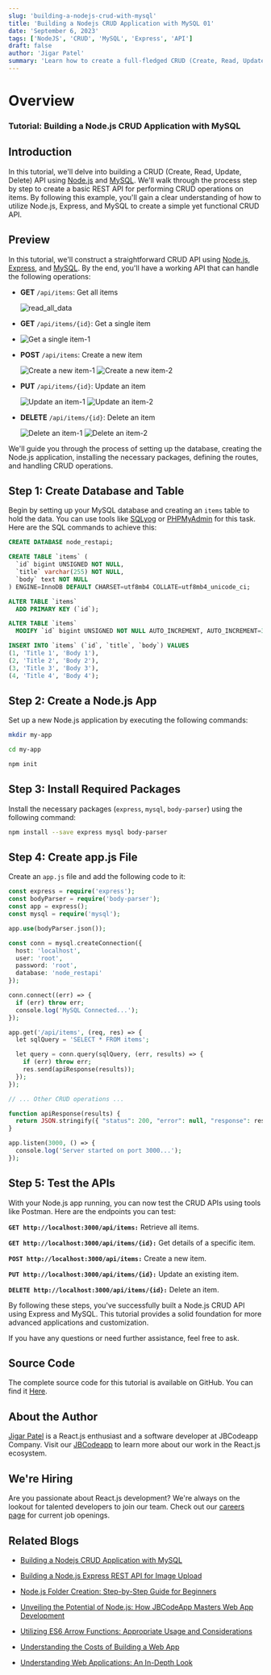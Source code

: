 ```yaml
---
slug: 'building-a-nodejs-crud-with-mysql'
title: 'Building a Nodejs CRUD Application with MySQL 01'
date: 'September 6, 2023'
tags: ['NodeJS', 'CRUD', 'MySQL', 'Express', 'API']
draft: false
author: 'Jigar Patel'
summary: 'Learn how to create a full-fledged CRUD (Create, Read, Update, Delete) API using Node.js and MySQL with this step-by-step tutorial.'
---
```


# Overview

<TOCInline
  toc={props.toc}
  exclude="Overview"
  toHeading={2}
  defaultimage="building-a-nodejs-crud-with-mysql"
/>

### Tutorial: Building a Node.js CRUD Application with MySQL

## Introduction

In this tutorial, we'll delve into building a CRUD (Create, Read, Update, Delete) API using [Node.js](https://nodejs.org/en) and [MySQL](https://www.mysql.com/). We'll walk through the process step by step to create a basic REST API for performing CRUD operations on items. By following this example, you'll gain a clear understanding of how to utilize Node.js, Express, and MySQL to create a simple yet functional CRUD API.

## Preview

In this tutorial, we'll construct a straightforward CRUD API using [Node.js](https://nodejs.org/en), [Express](https://expressjs.com/), and [MySQL](https://www.mysql.com/). By the end, you'll have a working API that can handle the following operations:

- **GET** `/api/items`: Get all items

  ![read_all_data](/static/blog/Building-a-Node.js-CRUD-Application-with-MySQL/read_all_data.png)

- **GET** `/api/items/{id}`: Get a single item
- ![Get a single item-1](/static/blog/Building-a-Node.js-CRUD-Application-with-MySQL/read_one_data.png)

- **POST** `/api/items`: Create a new item

  ![Create a new item-1](/static/blog/Building-a-Node.js-CRUD-Application-with-MySQL/item_created.png)
  ![Create a new item-2](/static/blog/Building-a-Node.js-CRUD-Application-with-MySQL/created_table.png)

- **PUT** `/api/items/{id}`: Update an item

  ![Update an item-1](/static/blog/Building-a-Node.js-CRUD-Application-with-MySQL/item_updated.png)
  ![Update an item-2](/static/blog/Building-a-Node.js-CRUD-Application-with-MySQL/updated_table.png)

- **DELETE** `/api/items/{id}`: Delete an item

  ![Delete an item-1](/static/blog/Building-a-Node.js-CRUD-Application-with-MySQL/item_deleted.png)
  ![Delete an item-2](/static/blog/Building-a-Node.js-CRUD-Application-with-MySQL/deleted_table.png)

We'll guide you through the process of setting up the database, creating the Node.js application, installing the necessary packages, defining the routes, and handling CRUD operations.

## Step 1: Create Database and Table

Begin by setting up your MySQL database and creating an `items` table to hold the data. You can use tools like [SQLyog](https://webyog.com/product/sqlyog/) or [PHPMyAdmin](https://www.phpmyadmin.net/) for this task. Here are the SQL commands to achieve this:

```sql
CREATE DATABASE node_restapi;

CREATE TABLE `items` (
  `id` bigint UNSIGNED NOT NULL,
  `title` varchar(255) NOT NULL,
  `body` text NOT NULL
) ENGINE=InnoDB DEFAULT CHARSET=utf8mb4 COLLATE=utf8mb4_unicode_ci;

ALTER TABLE `items`
  ADD PRIMARY KEY (`id`);

ALTER TABLE `items`
  MODIFY `id` bigint UNSIGNED NOT NULL AUTO_INCREMENT, AUTO_INCREMENT=3;

INSERT INTO `items` (`id`, `title`, `body`) VALUES
(1, 'Title 1', 'Body 1'),
(2, 'Title 2', 'Body 2'),
(3, 'Title 3', 'Body 3'),
(4, 'Title 4', 'Body 4');
```

## Step 2: Create a Node.js App

Set up a new Node.js application by executing the following commands:

```bash
mkdir my-app

cd my-app

npm init
```

## Step 3: Install Required Packages

Install the necessary packages (`express`, `mysql`, `body-parser`) using the following command:

```bash
npm install --save express mysql body-parser
```

## Step 4: Create app.js File

Create an `app.js` file and add the following code to it:

```php
const express = require('express');
const bodyParser = require('body-parser');
const app = express();
const mysql = require('mysql');

app.use(bodyParser.json());

const conn = mysql.createConnection({
  host: 'localhost',
  user: 'root',
  password: 'root',
  database: 'node_restapi'
});

conn.connect((err) => {
  if (err) throw err;
  console.log('MySQL Connected...');
});

app.get('/api/items', (req, res) => {
  let sqlQuery = 'SELECT * FROM items';

  let query = conn.query(sqlQuery, (err, results) => {
    if (err) throw err;
    res.send(apiResponse(results));
  });
});

// ... Other CRUD operations ...

function apiResponse(results) {
  return JSON.stringify({ "status": 200, "error": null, "response": results });
}

app.listen(3000, () => {
  console.log('Server started on port 3000...');
});
```

## Step 5: Test the APIs

With your Node.js app running, you can now test the CRUD APIs using tools like Postman. Here are the endpoints you can test:

**`GET http://localhost:3000/api/items:`** Retrieve all items.

**`GET http://localhost:3000/api/items/{id}:`** Get details of a specific item.

**`POST http://localhost:3000/api/items:`** Create a new item.

**`PUT http://localhost:3000/api/items/{id}:`** Update an existing item.

**`DELETE http://localhost:3000/api/items/{id}:`** Delete an item.

By following these steps, you've successfully built a Node.js CRUD API using Express and MySQL. This tutorial provides a solid foundation for more advanced applications and customization.

If you have any questions or need further assistance, feel free to ask.

## Source Code

The complete source code for this tutorial is available on GitHub. You can find it [Here](https://github.com/jbcodeapp/Blogs/tree/main/Building%20a%20Node.js%20CRUD%20Application%20with%20MySQL).

## About the Author

[Jigar Patel](https://expertlaravel.com) is a React.js enthusiast and a software developer at JBCodeapp Company. Visit our [JBCodeapp](https://jbcodeapp.com) to learn more about our work in the React.js ecosystem.

## We're Hiring

Are you passionate about React.js development? We're always on the lookout for talented developers to join our team. Check out our [careers page](https://jbcodeapp.com/career) for current job openings.

## Related Blogs

- [Building a Nodejs CRUD Application with MySQL](building-a-nodejs-crud-with-mysql)

- [Building a Node.js Express REST API for Image Upload](building-a-nodejs-express-rest-api-for-image-upload)

- [Node.js Folder Creation: Step-by-Step Guide for Beginners](nodejs-folder-creation-beginners-guide)

- [Unveiling the Potential of Node.js: How JBCodeApp Masters Web App Development](unveiling-potential-nodejs-jbcodeapp-masters-web-app-development)

- [Utilizing ES6 Arrow Functions: Appropriate Usage and Considerations](utilizing-es6-arrow-functions-appropriate-usage-and-considerations)

- [Understanding the Costs of Building a Web App](web-app-development-costs)

- [Understanding Web Applications: An In-Depth Look](web-applications-in-depth)
